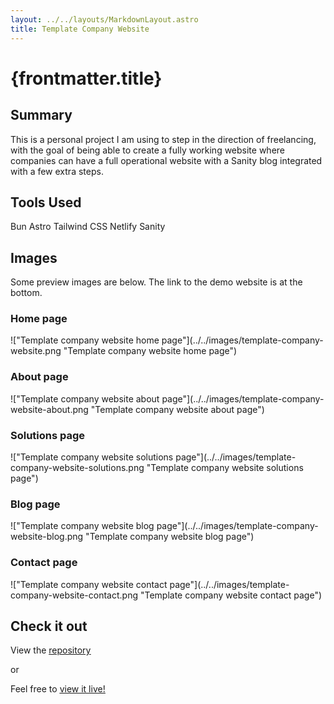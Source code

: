 ```yaml
---
layout: ../../layouts/MarkdownLayout.astro
title: Template Company Website
---
```



# {frontmatter.title}

## Summary

This is a personal project I am using to step in the direction of freelancing, with the goal of being able
to create a fully working website where companies can have a full operational website with a Sanity blog
integrated with a few extra steps.

## Tools Used

<div class="flex flex-wrap justify-center gap-4">
  <SkillTag>Bun</SkillTag>
  <SkillTag>Astro</SkillTag>
  <SkillTag>Tailwind CSS</SkillTag>
  <SkillTag>Netlify</SkillTag>
  <SkillTag>Sanity</SkillTag>
</div>

## Images

Some preview images are below. The link to the demo website is at the bottom.

### Home page

<div>
  !["Template company website home
  page"](../../images/template-company-website.png "Template company website
  home page")
</div>

### About page

<div>
  !["Template company website about
  page"](../../images/template-company-website-about.png "Template company
  website about page")
</div>

### Solutions page

<div>
  !["Template company website solutions
  page"](../../images/template-company-website-solutions.png "Template company
  website solutions page")
</div>

### Blog page

<div>
  !["Template company website blog
  page"](../../images/template-company-website-blog.png "Template company
  website blog page")
</div>

### Contact page

<div>
  !["Template company website contact
  page"](../../images/template-company-website-contact.png "Template company
  website contact page")
</div>

## Check it out

View the [<u>repository</u>](https://github.com/brendokht/template-company-website)

or

Feel free to [<u>view it live!</u>](https://brendokht-company-template.netlify.app/)
